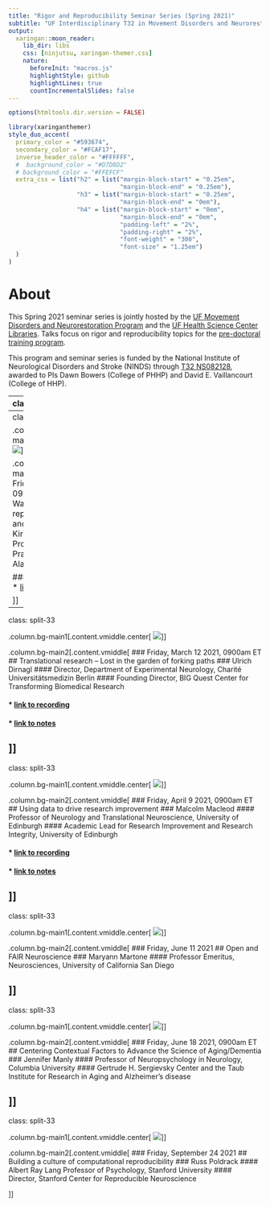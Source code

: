 ```yaml
---
title: "Rigor and Reproducibility Seminar Series (Spring 2021)"
subtitle: "UF Interdisciplinary T32 in Movement Disorders and Neurorestoration"
output:
  xaringan::moon_reader:
    lib_dir: libs
    css: [ninjutsu, xaringan-themer.css]
    nature:
      beforeInit: "macros.js"
      highlightStyle: github
      highlightLines: true
      countIncrementalSlides: false
---
```


```r
options(htmltools.dir.version = FALSE)
```

```r
library(xaringanthemer)
style_duo_accent(
  primary_color = "#593674",
  secondary_color = "#FCAF17",
  inverse_header_color = "#FFFFFF", 
  #  background_color = "#D7D8D2"
  # background_color = "#FFEFCF"
  extra_css = list("h2" = list("margin-block-start" = "0.25em", 
                               "margin-block-end" = "0.25em"), 
                   "h3" = list("margin-block-start" = "0.25em", 
                               "margin-block-end" = "0em"), 
                   "h4" = list("margin-block-start" = "0em", 
                               "margin-block-end" = "0em", 
                               "padding-left" = "2%", 
                               "padding-right" = "2%", 
                               "font-weight" = "300", 
                               "font-size" = "1.25em")
  )
)
```

# About

This Spring 2021 seminar series is jointly hosted by the [UF Movement Disorders and Neurorestoration Program](https://movementdisorders.ufhealth.org/) and the [UF Health Science Center Libraries](https://library.health.ufl.edu/). Talks focus on rigor and reproducibility topics for the [pre-doctoral training program](https://movementdisorders.ufhealth.org/training/ninds-t32-pre-doctoral-training-program-in-movement-disorders/).

This program and seminar series is funded by the National Institute of Neurological Disorders and Stroke (NINDS) through [T32 NS082128](https://grantome.com/grant/NIH/T32-NS082168-05), awarded to PIs Dawn Bowers (College of PHHP) and David E. Vaillancourt (College of HHP).

---
class: split-33

.column.bg-main1[.content.vmiddle.center[
![](images/emily_sena.jpg)
]]

.column.bg-main2[.content.vmiddle[
### Friday, January 15 2021, 0900am ET
## Why & how to embrace Open Science
### Emily Sena
#### Stroke Association Kirby Laing Foundation Senior Lecturer, University of Edinburgh
#### Editor-in-Chief, BMJ Open Science

#### * [link to recording](https://ufl.zoom.us/rec/share/C5q1CQc_yJh1yj3IEsj5hjbOMJ3SASjeLBhhNS7ZlaqZNb5qv-9ArjAi053SHbj7.hj0OP5AT9ppvtDGh)
#### * [link to notes](https://docs.google.com/document/d/1UoyJKlCgGNo-fDYp4BfN_mvlpzSAphcHuhjEaPL1SQ4/edit?usp=sharing)

]]
---
class: split-33

.column.bg-main1[.content.vmiddle.center[
![](images/kirstie_whitaker.jpg)
]]

.column.bg-main2[.content.vmiddle[
### Friday, February 12 2021, 0900am ET
## The Turing Way: Empower researchers in reproducible, ethical, inclusive and collaborative science
### Kirstie Whitaker
#### Programme Lead for Tools, Practices and Systems, The Alan Turing Institute

#### * [link to recording](https://ufl.zoom.us/rec/share/Ui9iA9-Lm5cuVIo1I0mDLNlTgtTqAJBE9LBEEO9nmsS_Bq1uFbjW_r9kYJrF0TR_.K1UvoXiXG-hLCRmE)
#### * [link to notes](https://docs.google.com/document/d/1e8eogqnB1BHHE8F56P558rqOgXOJiUrf8IaSXTdR7YI/edit?usp=sharing)

]]
---
class: split-33

.column.bg-main1[.content.vmiddle.center[
![](images/ulrich_dirnagl_portrait.jpg)
]]

.column.bg-main2[.content.vmiddle[
### Friday, March 12 2021, 0900am ET
## Translational research – Lost in the garden of forking paths
### Ulrich Dirnagl
#### Director, Department of Experimental Neurology, Charité Universitätsmedizin Berlin
#### Founding Director, BIG Quest Center for Transforming Biomedical Research

#### * [link to recording](https://ufl.zoom.us/rec/share/pyRnKVO8uejbzzIy6tsddkequv0UiUGrQ-_Eh6ySHTF4KLUGZ1Wcfe2qD42yQG0.pWQzNKarcir4b75-)
#### * [link to notes](https://docs.google.com/document/d/1p35hA6FScIUo_GfWuw0USiaQ77Z9T4fgeHtwf3bsRT0/edit?usp=sharing)

]]
---
class: split-33

.column.bg-main1[.content.vmiddle.center[
![](images/malcolm_macleod.jpg)
]]

.column.bg-main2[.content.vmiddle[
### Friday, April 9 2021, 0900am ET
## Using data to drive research improvement
### Malcolm Macleod
#### Professor of Neurology and Translational Neuroscience, University of Edinburgh
#### Academic Lead for Research Improvement and Research Integrity, University of Edinburgh

#### * [link to recording](https://ufl.zoom.us/rec/share/gWhZTgXFLQwdRvi9i6Dy-3jfIwsDvm6owgsN_H3Aut9crR4rnu5in4Pon_p3CJ1z.5DfAFnA158cD_iRt)
#### * [link to notes](https://docs.google.com/document/d/1bpUxQZMYjmjrKc7wAwUuiKnASxD7CKLFSv3XSCAY2Bk/edit?usp=sharing)

]]
---
class: split-33

.column.bg-main1[.content.vmiddle.center[
![](images/maryann_martone.jpg)
]]

.column.bg-main2[.content.vmiddle[
### Friday, June 11 2021
## Open and FAIR Neuroscience
### Maryann Martone
#### Professor Emeritus, Neurosciences, University of California San Diego

]]
---
class: split-33

.column.bg-main1[.content.vmiddle.center[
![](images/jennifer_manly.jpg)
]]

.column.bg-main2[.content.vmiddle[
### Friday, June 18 2021, 0900am ET
## Centering Contextual Factors to Advance the Science of Aging/Dementia
### Jennifer Manly
#### Professor of Neuropsychology in Neurology, Columbia University
#### Gertrude H. Sergievsky Center and the Taub Institute for Research in Aging and Alzheimer’s disease

]]
---
class: split-33

.column.bg-main1[.content.vmiddle.center[
![](images/russ_poldrack.jpg)
]]

.column.bg-main2[.content.vmiddle[
### Friday, September 24 2021
## Building a culture of computational reproducibility
### Russ Poldrack
#### Albert Ray Lang Professor of Psychology, Stanford University
#### Director, Stanford Center for Reproducible Neuroscience

]]
